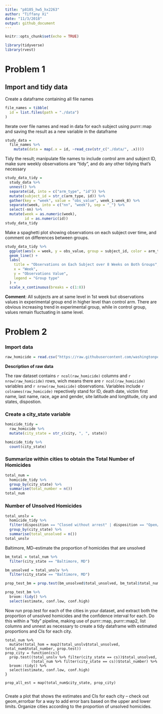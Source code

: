 ```yaml
---
title: "p8105_hw5_hx2263"
author: "Tiffany Xi"
date: "11/3/2018"
output: github_document
---
```


```r
knitr::opts_chunk$set(echo = TRUE)

library(tidyverse)
library(rvest)
```

# Problem 1

## Import and tidy data
Create a dataframe containing all file names

```r
file_names = tibble(
  id = list.files(path = "./data")
) 
```

Iterate over file names and read in data for each subject using purrr::map and saving the result as a new variable in the dataframe

```r
study_data = 
  file_names %>% 
	mutate(data = map(.x = id, ~read_csv(str_c("./data/", .x)))) 
```

Tidy the result; manipulate file names to include control arm and subject ID, make sure weekly observations are “tidy”, and do any other tidying that’s necessary

```r
study_data_tidy = 
  study_data %>% 
  unnest() %>% 
  separate(id, into = c("arm_type", "id")) %>% 
  mutate(subject_id = str_c(arm_type, id)) %>%
  gather(key = "week", value = "obs_value", week_1:week_8) %>% 
  separate(week, into = c("nn", "week"), sep = "_") %>% 
  select(-nn) %>% 
  mutate(week = as.numeric(week),
         id = as.numeric(id))
study_data_tidy
```

Make a spaghetti plot showing observations on each subject over time, and comment on differences between groups.

```r
study_data_tidy %>% 
  ggplot(aes(x = week, y = obs_value, group = subject_id, color = arm_type)) +
  geom_line() +
  labs(
    title = "Observations on Each Subject over 8 Weeks on Both Groups", 
    x = "Week", 
    y = "Observations Value", 
    legend = "Group type"
  ) +
  scale_x_continuous(breaks = c(1:8))
```

**Comment**:
All subjects are at same level in 1st week but observations values in experimental group end in higher level than control arm. There are obvious increasing trend in experimental group, while in control group, values remain fluctuating in same level.

# Problem 2

### Import data

```r
raw_homicide = read.csv("https://raw.githubusercontent.com/washingtonpost/data-homicides/master/homicide-data.csv")
```

**Description of raw data**

The raw dataset contains `r ncol(raw_homicide)` columns and `r nrow(raw_homicide)` rows, wich means there are `r ncol(raw_homicide)` variables and `r nrow(raw_homicide)` observations. Variables include `r colnames(raw_homicide)` repectively stand for ID, death date, victim first name, last name, race, age and gender, site latitude and longtitude, city and states, dispostion.

### Create a city_state variable

```r
homicide_tidy = 
  raw_homicide %>% 
  mutate(city_state = str_c(city, ", ", state))
```

```r
homicide_tidy %>% 
  count(city_state)
```

### Summarize within cities to obtain the Total Number of Homicides

```r
total_num = 
  homicide_tidy %>% 
  group_by(city_state) %>%
  summarise(total_number = n())
total_num
```

### Number of Unsolved Homicides

```r
total_unslv = 
  homicide_tidy %>% 
  filter(disposition == "Closed without arrest" | disposition == "Open/No arrest") %>% 
  group_by(city_state) %>% 
  summarise(total_unsolved = n())
total_unslv
```

Baltimore, MD--estimate the proportion of homicides that are unsolved

```r
bm_total = total_num %>%
  filter(city_state == "Baltimore, MD")

bm_unsolved = total_unslv %>%
  filter(city_state == "Baltimore, MD")

prop_test_bm = prop.test(bm_unsolved$total_unsolved, bm_total$total_number)

prop_test_bm %>% 
  broom::tidy() %>%
  select(estimate, conf.low, conf.high)
```

Now run prop.test for each of the cities in your dataset, and extract both the proportion of unsolved homicides and the confidence interval for each. Do this within a “tidy” pipeline, making use of purrr::map, purrr::map2, list columns and  unnest as necessary to create a tidy dataframe with estimated proportions and CIs for each city.

```
total_num %>% 
  mutate(total_hom = map2(total_unslv$total_unsolved, total_num$total_number, prop.test))
prop_city = function(cs){
  prop.test((total_unslv %>% filter(city_state == cs))$total_unsolved, 
            (total_num %>% filter(city_state == cs))$total_number) %>% 
  broom::tidy() %>%
  select(estimate, conf.low, conf.high)
}

prop_all_est = map(total_num$city_state, prop_city)
  
```

Create a plot that shows the estimates and CIs for each city – check out geom_errorbar for a way to add error bars based on the upper and lower limits. Organize cities according to the proportion of unsolved homicides.

